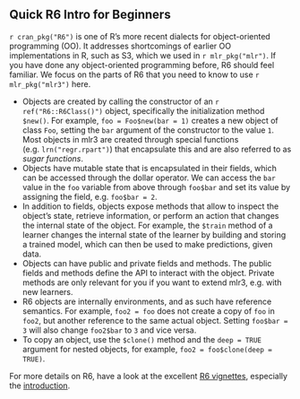 ## Quick R6 Intro for Beginners {#r6}

`r cran_pkg("R6")` is one of R's more recent dialects for object-oriented programming (OO).
It addresses shortcomings of earlier OO implementations in R, such as S3, which we used in `r mlr_pkg("mlr")`.
If you have done any object-oriented programming before, R6 should feel familiar.
We focus on the parts of R6 that you need to know to use `r mlr_pkg("mlr3")` here.

* Objects are created by calling the constructor of an `r ref("R6::R6Class()")` object, specifically the initialization method `$new()`.
  For example, `foo = Foo$new(bar = 1)` creates a new object of class `Foo`, setting the `bar` argument of the constructor to the value `1`.
  Most objects in mlr3 are created through special functions (e.g. `lrn("regr.rpart")`) that encapsulate this and are also referred to as *sugar functions*.
* Objects have mutable state that is encapsulated in their fields, which can be accessed through the dollar operator.
  We can access the `bar` value in the `foo` variable from above through `foo$bar` and set its value by assigning the field, e.g. `foo$bar = 2`.
* In addition to fields, objects expose methods that allow to inspect the object's state, retrieve information, or perform an action that changes the internal state of the object.
  For example, the `$train` method of a learner changes the internal state of the learner by building and storing a trained model, which can then be used to make predictions, given data.
* Objects can have public and private fields and methods.
  The public fields and methods define the API to interact with the object.
  Private methods are only relevant for you if you want to extend mlr3, e.g. with new learners.
* R6 objects are internally environments, and as such have reference semantics.
  For example, `foo2 = foo` does not create a copy of `foo` in `foo2`, but another reference to the same actual object.
  Setting `foo$bar = 3` will also change `foo2$bar` to `3` and vice versa.
* To copy an object, use the `$clone()` method and the `deep = TRUE` argument for nested objects, for example, `foo2 = foo$clone(deep = TRUE)`.

For more details on R6, have a look at the excellent [R6 vignettes](https://r6.r-lib.org/), especially the [introduction](https://r6.r-lib.org/articles/Introduction.html).
